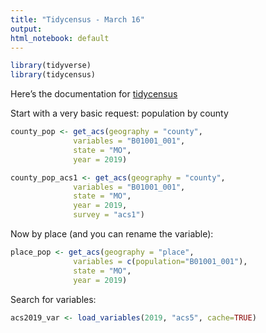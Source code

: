 ```yaml
---
title: "Tidycensus - March 16"
output: 
html_notebook: default
---
```



```r
library(tidyverse)
library(tidycensus)
```

Here's the documentation for [tidycensus](https://walker-data.com/tidycensus/articles/basic-usage.html#geography-in-tidycensus-1)

Start with a very basic request: population by county
```r
county_pop <- get_acs(geography = "county", 
              variables = "B01001_001", 
              state = "MO", 
              year = 2019)

county_pop_acs1 <- get_acs(geography = "county", 
              variables = "B01001_001", 
              state = "MO", 
              year = 2019,
              survey = "acs1")
```

Now by place (and you can rename the variable): 
```r
place_pop <- get_acs(geography = "place", 
              variables = c(population="B01001_001"), 
              state = "MO", 
              year = 2019)
```

Search for variables:
```r
acs2019_var <- load_variables(2019, "acs5", cache=TRUE)

```

